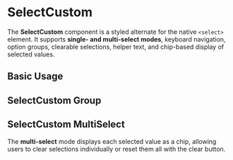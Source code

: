 
<Meta of={SelectCustom} />

# SelectCustom

The **SelectCustom** component is a styled alternate for the native `<select>` element. It supports **single- and multi-select modes**, keyboard navigation, option groups, clearable selections, helper text, and chip-based display of selected values.

<Controls />

## Basic Usage

<Canvas of={SelectCustom.BasicUsage} />

<RenderHtmlMarkup of={SelectCustom.BasicUsage} />

## SelectCustom Group

<Canvas of={SelectCustom.SelectGroup} />

<RenderHtmlMarkup of={SelectCustom.SelectGroup} />

## SelectCustom MultiSelect

The **multi-select** mode displays each selected value as a chip, allowing users to clear selections individually or reset them all with the clear button.

<Canvas of={SelectCustom.MultiSelect} />

<RenderHtmlMarkup of={SelectCustom.MultiSelect} />

